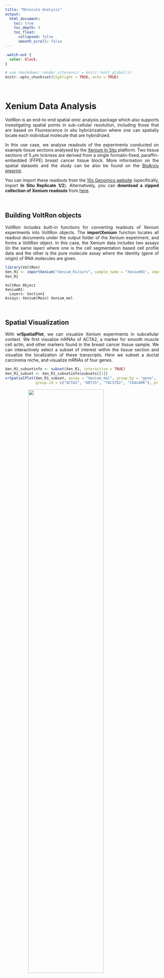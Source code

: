 ```yaml
---
title: "Molecule Analysis"
output: 
  html_document:
    toc: true
    toc_depth: 4
    toc_float:
      collapsed: false
      smooth_scroll: false
---
```


<style>
.title{
  display: none;
}
body {
  text-align: justify
}
.center {
  display: block;
  margin-left: auto;
  margin-right: auto;
}
table, th, td {
  border-collapse: collapse;
  align-self: center;
  padding-right: 10px;
  padding-left: 10px;
}
</style>

```css
.watch-out {
  color: black;
}
```

```r
# use rmarkdown::render_site(envir = knitr::knit_global())
knitr::opts_chunk$set(highlight = TRUE, echo = TRUE)
```

<br>

# Xenium Data Analysis

VoltRon is an end-to-end spatial omic analysis package which also supports investigating spatial points in sub-cellular resolution, including those that are based on Fluorescence in situ hybrizrization where one can spatially locate each individual molecule that are hybridrized. 

In this use case, we analyse readouts of the experiments conducted on example tissue sections analysed by the [Xenium In Situ](https://www.10xgenomics.com/platforms/xenium) platform. Two tissue sections of 5 $\mu$m tickness are derived from a single formalin-fixed, paraffin-embedded (FFPE) breast cancer tissue block. More information on the spatial datasets and the study can be also be found on the [BioArxiv preprint](https://www.biorxiv.org/content/10.1101/2022.10.06.510405v1).
 
You can import these readouts from the [10x Genomics website](https://www.10xgenomics.com/products/xenium-in-situ/preview-dataset-human-breast) (specifically, import **In Situ Replicate 1/2**). Alternatively, you can **download a zipped collection of Xenium readouts** from [here](https://bimsbstatic.mdc-berlin.de/landthaler/VoltRon/SpatialDataAlignment/Xenium_vs_Visium/10X_Xenium_Visium.zip). 

<br>

## Building VoltRon objects

VoltRon includes built-in functions for converting readouts of Xenium experiments into VoltRon objects. The **importXenium** function locates all readout documents under the output folder of the Xenium experiment, and forms a VoltRon object. In this case, the Xenium data includes two assays (in the same layer) where one is the cell segmentation based cell profile data and the other is the pure molecule assay where the identity (gene of origin) of RNA molecules are given.

```r
library(VoltRon)
Xen_R1 <- importXenium("Xenium_R1/outs", sample_name = "XeniumR1", import_molecules = TRUE)
Xen_R1
```

```
VoltRon Object 
XeniumR1: 
  Layers: Section1 
Assays: Xenium(Main) Xenium_mol 
```

<br>

## Spatial Visualization

With **vrSpatialPlot**, we can visualize Xenium experiments in subcellular context. We first visualize mRNAs of ACTA2, a marker for smooth muscle cell actin, and other markers found in the breast cancer tissue sample. We can interactively select a subset of interest within the tissue section and visualize the localization of these transcripts. Here we subset a ductal carcinoma niche, and visualize mRNAs of four genes. 

```r
Xen_R1_subsetinfo <- subset(Xen_R1, interactive = TRUE)
Xen_R1_subset <- Xen_R1_subsetinfo$subsets[[1]]
vrSpatialPlot(Xen_R1_subset, assay = "Xenium_mol", group.by = "gene",
              group.id = c("ACTA2", "KRT15", "TACSTD2", "CEACAM6"), pt.size = 0.2, legend.pt.size = 5)
```

<img width="70%" height="70%" src="https://bimsbstatic.mdc-berlin.de/landthaler/VoltRon/Package/images/cellspot_transcripts_visualize.png" class="center">

<br>

We can use the **n.tile** arguement to divide the count of selected group.ids (e.g. genes here) into hexagonal bins. We will use this arguement to divide the x and y-axis into 100 tiles and aggregate transcript counts from select **group.id**

```r
vrSpatialPlot(Xen_R1_subset, assay = "Xenium_mol", group.by = "gene", group.id = "ACTA2",
              legend.pt.size = 5, n.tile = 100, background = "black")
```

<img width="70%" height="70%" src="https://bimsbstatic.mdc-berlin.de/landthaler/VoltRon/Package/images/cellspot_transcripts_visualize_bins.png" class="center">
